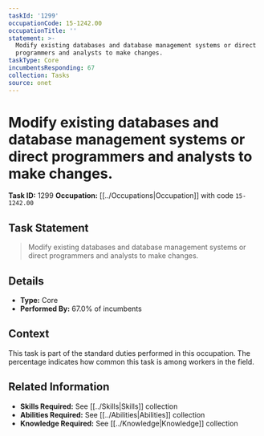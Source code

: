 ```yaml
---
taskId: '1299'
occupationCode: 15-1242.00
occupationTitle: ''
statement: >-
  Modify existing databases and database management systems or direct
  programmers and analysts to make changes.
taskType: Core
incumbentsResponding: 67
collection: Tasks
source: onet
---
```

# Modify existing databases and database management systems or direct programmers and analysts to make changes.

**Task ID:** 1299
**Occupation:** [[../Occupations|Occupation]] with code `15-1242.00`

## Task Statement

> Modify existing databases and database management systems or direct programmers and analysts to make changes.

## Details

- **Type:** Core
- **Performed By:** 67.0% of incumbents

## Context

This task is part of the standard duties performed in this occupation. The percentage indicates how common this task is among workers in the field.

## Related Information

- **Skills Required:** See [[../Skills|Skills]] collection
- **Abilities Required:** See [[../Abilities|Abilities]] collection
- **Knowledge Required:** See [[../Knowledge|Knowledge]] collection
